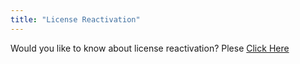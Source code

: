 ```yaml
---
title: "License Reactivation"
---
```


Would you like to know about license reactivation? Plese [Click Here](/troubleshooting/tally#license-related-issues:reactivate-existing-tally-license-in-cloud)